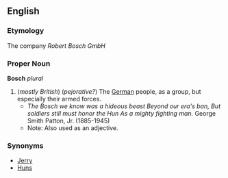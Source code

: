 ==English==
===Etymology===
The company ''Robert Bosch GmbH''
===Proper Noun===
'''Bosch''' ''plural''
#(''mostly British'') (''pejorative?'') The [[German]] people, as a group, but especially their armed forces.
#*''The Bosch we know was a hideous beast Beyond our era's ban, But soldiers still must honor the Hun As a mighty fighting man.'' George Smith Patton, Jr. (1885-1945)
#*Note: Also used as an adjective.
===Synonyms===
*[[Jerry]]
*[[Hun]]s
